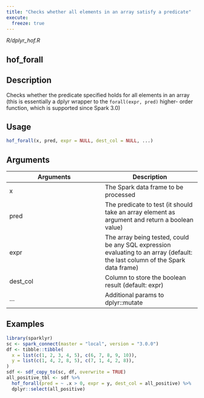 ```yaml
---
title: "Checks whether all elements in an array satisfy a predicate"
execute:
  freeze: true
---
```


*R/dplyr_hof.R*

## hof_forall

## Description
Checks whether the predicate specified holds for all elements in an array (this is essentially a dplyr wrapper to the `forall(expr, pred)` higher- order function, which is supported since Spark 3.0) 


## Usage
```r
hof_forall(x, pred, expr = NULL, dest_col = NULL, ...) 
```

## Arguments
|Arguments|Description|
|---|---|
| x | The Spark data frame to be processed |
| pred | The predicate to test (it should take an array element as argument and return a boolean value) |
| expr | The array being tested, could be any SQL expression evaluating to an array (default: the last column of the Spark data frame) |
| dest_col | Column to store the boolean result (default: expr) |
| ... | Additional params to dplyr::mutate |





## Examples
```r
library(sparklyr)
sc <- spark_connect(master = "local", version = "3.0.0") 
df <- tibble::tibble( 
  x = list(c(1, 2, 3, 4, 5), c(6, 7, 8, 9, 10)), 
  y = list(c(1, 4, 2, 8, 5), c(7, 1, 4, 2, 8)), 
) 
sdf <- sdf_copy_to(sc, df, overwrite = TRUE) 
all_positive_tbl <- sdf %>% 
  hof_forall(pred = ~ .x > 0, expr = y, dest_col = all_positive) %>% 
  dplyr::select(all_positive) 
```


